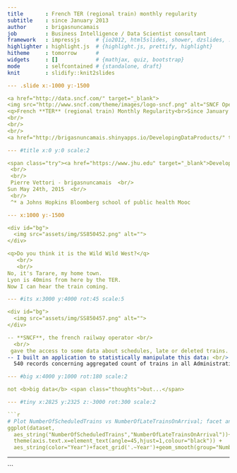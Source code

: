```yaml
---
title       : French TER (regional train) monthly regularity
subtitle    : since January 2013
author      : brigasnuncamais
job         : Business Intelligence / Data Scientist consultant
framework   : impressjs     # {io2012, html5slides, shower, dzslides, ...}
highlighter : highlight.js  # {highlight.js, prettify, highlight}
hitheme     : tomorrow      # 
widgets     : []            # {mathjax, quiz, bootstrap}
mode        : selfcontained # {standalone, draft}
knit        : slidify::knit2slides

--- .slide x:-1000 y:-1500

<a href="http://data.sncf.com/" target="_blank">
<img src="http://www.sncf.com/theme/images/logo-sncf.png" alt="SNCF Open Data" title="SNCF Open Data"></a>
<q>French **TER** (regional train) Monthly Regularity<br>Since January 2013</q><br/>
<br/>
<br/>
<br/>
<a href="http://brigasnuncamais.shinyapps.io/DevelopingDataProducts/" target="_blank">My shinyapp</a> | <a href="https://ressources.data.sncf.com/explore/dataset/regularite-mensuelle-ter/download/?format=csv&timezone=Europe/Berlin&use_labels_for_header=true" target="_blank">TER data</a> 

--- #title x:0 y:0 scale:2

<span class="try"><a href="https://www.jhu.edu" target="_blank">Developing Data Products</a>^* Course Project</span>  
 <br/>
 <br/>
 Pierre Vettori - brigasnuncamais  <br/>
Sun May 24th, 2015  <br/>
 <br/>
 ^* a Johns Hopkins Bloomberg school of public health Mooc

--- x:1000 y:-1500

<div id="bg">
  <img src="assets/img/SS850452.png" alt="">
</div>

<q>Do you think it is the Wild Wild West?</q>  
   <br/>
   <br/>
No, it's Tarare, my home town.    
Lyon is 40mins from here by the TER.   
Now I can hear the train coming.  

--- #its x:3000 y:4000 rot:45 scale:5

<div id="bg">
  <img src="assets/img/SS850457.png" alt="">
</div>

-- **SNCF**, the french railway operator <br/>
  <br/>
 gave the access to some data about schedules, late or deleted trains. <br/>
-- I built an application to statistically manipulate this data: <br/>
  540 records concerning aggregated count of trains in all Administrative French regions.

--- #big x:4000 y:1000 rot:180 scale:2

not <b>big data</b> <span class="thoughts">but...</span>

--- #tiny x:2825 y:2325 z:-3000 rot:300 scale:2

```r
# Plot NumberOfScheduledTrains vs NumberOfLateTrainsOnArrival; facet and color by year  
ggplot(dataset,  
  aes_string("NumberOfScheduledTrains","NumberOfLateTrainsOnArrival"))+geom_point()+   
  theme(axis.text.x=element_text(angle=45,hjust=1,colour="black")) +   
  aes_string(color="Year")+facet_grid('.~Year')+geom_smooth(group="NumberOfScheduledTrains")   
```

---
```

